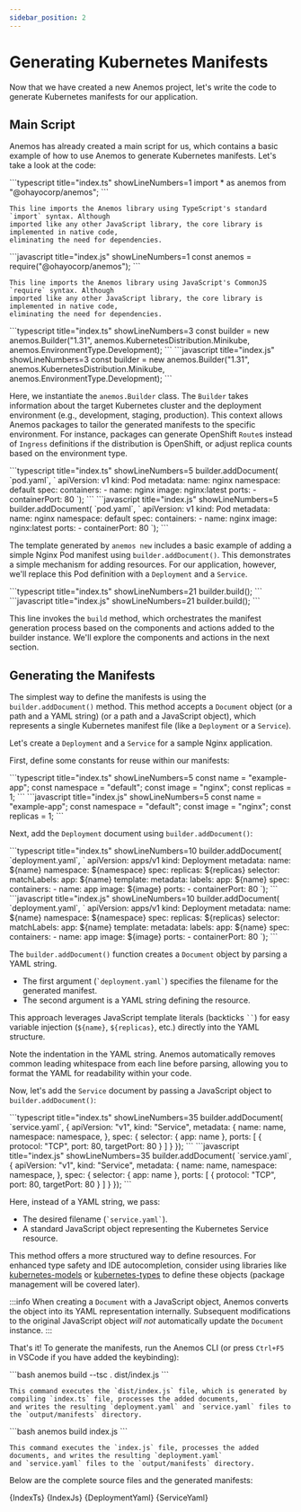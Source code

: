 ```yaml
---
sidebar_position: 2
---
```




# Generating Kubernetes Manifests

Now that we have created a new Anemos project, let's write the code to generate Kubernetes
manifests for our application.

## Main Script

Anemos has already created a main script for us, which contains a basic example of
how to use Anemos to generate Kubernetes manifests. Let's take a look at the code:

<Tabs groupId='language'>
  <TabItem value="typescript" label="TypeScript">
    ```typescript title="index.ts" showLineNumbers=1
    import * as anemos from "@ohayocorp/anemos";
    ```

    This line imports the Anemos library using TypeScript's standard `import` syntax. Although
    imported like any other JavaScript library, the core library is implemented in native code,
    eliminating the need for dependencies.
  </TabItem>

  <TabItem value="javascript" label="JavaScript">
    ```javascript title="index.js" showLineNumbers=1
    const anemos = require("@ohayocorp/anemos");
    ```

    This line imports the Anemos library using JavaScript's CommonJS `require` syntax. Although
    imported like any other JavaScript library, the core library is implemented in native code,
    eliminating the need for dependencies.
  </TabItem>
</Tabs>

<Tabs groupId='language'>
  <TabItem value="typescript" label="TypeScript">
    ```typescript title="index.ts" showLineNumbers=3
    const builder = new anemos.Builder("1.31", anemos.KubernetesDistribution.Minikube, anemos.EnvironmentType.Development);
    ```
  </TabItem>

  <TabItem value="javascript" label="JavaScript">
    ```javascript title="index.js" showLineNumbers=3
    const builder = new anemos.Builder("1.31", anemos.KubernetesDistribution.Minikube, anemos.EnvironmentType.Development);
    ```
  </TabItem>
</Tabs>

Here, we instantiate the `anemos.Builder` class. The `Builder` takes information about the target
Kubernetes cluster and the deployment environment (e.g., development, staging, production). This context
allows Anemos packages to tailor the generated manifests to the specific environment. For instance, packages can
generate OpenShift `Route`s instead of `Ingress` definitions if the distribution is OpenShift, or adjust replica
counts based on the environment type.

<Tabs groupId='language'>
  <TabItem value="typescript" label="TypeScript">
    ```typescript title="index.ts" showLineNumbers=5
    builder.addDocument(
        `pod.yaml`,
        `
        apiVersion: v1
        kind: Pod
        metadata:
          name: nginx
          namespace: default
        spec:
          containers:
            - name: nginx
              image: nginx:latest
              ports:
                - containerPort: 80
        `);
    ```
  </TabItem>

  <TabItem value="javascript" label="JavaScript">
    ```javascript title="index.js" showLineNumbers=5
    builder.addDocument(
        `pod.yaml`,
        `
        apiVersion: v1
        kind: Pod
        metadata:
          name: nginx
          namespace: default
        spec:
          containers:
            - name: nginx
              image: nginx:latest
              ports:
                - containerPort: 80
        `);
    ```
  </TabItem>
</Tabs>

The template generated by `anemos new` includes a basic example of adding a simple
Nginx Pod manifest using `builder.addDocument()`. This demonstrates a simple mechanism for adding
resources. For our application, however, we'll replace this Pod definition with a `Deployment` and a `Service`.

<Tabs groupId='language'>
  <TabItem value="typescript" label="TypeScript">
    ```typescript title="index.ts" showLineNumbers=21
    builder.build();
    ```
  </TabItem>

  <TabItem value="javascript" label="JavaScript">
    ```javascript title="index.js" showLineNumbers=21
    builder.build();
    ```
  </TabItem>
</Tabs>

This line invokes the `build` method, which orchestrates the manifest generation process based on
the components and actions added to the builder instance. We'll explore the components and actions
in the next section.

## Generating the Manifests

The simplest way to define the manifests is using the `builder.addDocument()`
method. This method accepts a `Document` object (or a path and a YAML string) (or a path and a JavaScript object),
which represents a single Kubernetes manifest file (like a `Deployment` or a `Service`).

Let's create a `Deployment` and a `Service` for a sample Nginx application.

First, define some constants for reuse within our manifests:

<Tabs groupId='language'>
  <TabItem value="typescript" label="TypeScript">
    ```typescript title="index.ts" showLineNumbers=5
    const name = "example-app";
    const namespace = "default";
    const image = "nginx";
    const replicas = 1;
    ```
  </TabItem>

  <TabItem value="javascript" label="JavaScript">
    ```javascript title="index.js" showLineNumbers=5
    const name = "example-app";
    const namespace = "default";
    const image = "nginx";
    const replicas = 1;
    ```
  </TabItem>
</Tabs>

Next, add the `Deployment` document using `builder.addDocument()`:

<Tabs groupId='language'>
  <TabItem value="typescript" label="TypeScript">
    ```typescript title="index.ts" showLineNumbers=10
    builder.addDocument(
        `deployment.yaml`,
        `
        apiVersion: apps/v1
        kind: Deployment
        metadata:
          name: ${name}
          namespace: ${namespace}
        spec:
          replicas: ${replicas}
          selector:
            matchLabels:
              app: ${name}
          template:
            metadata:
              labels:
                app: ${name}
            spec:
              containers:
                - name: app
                  image: ${image}
                  ports:
                    - containerPort: 80
        `);
    ```
  </TabItem>

  <TabItem value="javascript" label="JavaScript">
    ```javascript title="index.js" showLineNumbers=10
    builder.addDocument(
        `deployment.yaml`,
        `
        apiVersion: apps/v1
        kind: Deployment
        metadata:
          name: ${name}
          namespace: ${namespace}
        spec:
          replicas: ${replicas}
          selector:
            matchLabels:
              app: ${name}
          template:
            metadata:
              labels:
                app: ${name}
            spec:
              containers:
                - name: app
                  image: ${image}
                  ports:
                    - containerPort: 80
        `);
    ```
  </TabItem>
</Tabs>

The `builder.addDocument()` function creates a `Document` object by parsing a YAML string.
- The first argument (`` `deployment.yaml` ``) specifies the filename for the generated manifest.
- The second argument is a YAML string defining the resource.

This approach leverages JavaScript template literals (backticks ``` `` ```) for easy variable injection
(`${name}`, `${replicas}`, etc.) directly into the YAML structure.

Note the indentation in the YAML string. Anemos automatically removes common leading whitespace from each
line before parsing, allowing you to format the YAML for readability within your code.

Now, let's add the `Service` document by passing a JavaScript object to `builder.addDocument()`:

<Tabs groupId='language'>
  <TabItem value="typescript" label="TypeScript">
    ```typescript title="index.ts" showLineNumbers=35
    builder.addDocument(
        `service.yaml`,
        {
            apiVersion: "v1",
            kind: "Service",
            metadata: {
                name: name,
                namespace: namespace,
            },
            spec: {
                selector: {
                    app: name
                },
                ports: [
                    {
                        protocol: "TCP",
                        port: 80,
                        targetPort: 80
                    }
                ]
            }
        });
    ```
  </TabItem>

  <TabItem value="javascript" label="JavaScript">
    ```javascript title="index.js" showLineNumbers=35
    builder.addDocument(
        `service.yaml`,
        {
            apiVersion: "v1",
            kind: "Service",
            metadata: {
                name: name,
                namespace: namespace,
            },
            spec: {
                selector: {
                    app: name
                },
                ports: [
                    {
                        protocol: "TCP",
                        port: 80,
                        targetPort: 80
                    }
                ]
            }
        });
    ```
  </TabItem>
</Tabs>

Here, instead of a YAML string, we pass:
- The desired filename (`` `service.yaml` ``).
- A standard JavaScript object representing the Kubernetes Service resource.

This method offers a more structured way to define resources. For enhanced type safety and IDE
autocompletion, consider using libraries like [kubernetes-models](https://www.npmjs.com/package/kubernetes-models)
or [kubernetes-types](https://www.npmjs.com/package/kubernetes-types) to define these objects
(package management will be covered later).

:::info
When creating a `Document` with a JavaScript object, Anemos converts the object into its YAML
representation internally. Subsequent modifications to the original JavaScript object *will not*
automatically update the `Document` instance.
:::

That's it! To generate the manifests, run the Anemos CLI (or press `Ctrl+F5` in VSCode if you have added the keybinding):

<Tabs groupId='language'>
  <TabItem value="typescript" label="TypeScript">
    ```bash
    anemos build --tsc . dist/index.js
    ```

    This command executes the `dist/index.js` file, which is generated by compiling `index.ts` file, processes the added documents,
    and writes the resulting `deployment.yaml` and `service.yaml` files to the `output/manifests` directory.

  </TabItem>

  <TabItem value="javascript" label="JavaScript">
    ```bash
    anemos build index.js
    ```

    This command executes the `index.js` file, processes the added documents, and writes the resulting `deployment.yaml`
    and `service.yaml` files to the `output/manifests` directory.
  </TabItem>
</Tabs>

Below are the complete source files and the generated manifests:

<Tabs groupId='language'>
<TabItem value="typescript" label="TypeScript">
    <CodeBlock title="index.ts" language="typescript" showLineNumbers>
        {IndexTs}
    </CodeBlock>
</TabItem>

<TabItem value="javascript" label="JavaScript">
    <CodeBlock title="index.js" language="javascript" showLineNumbers>
        {IndexJs}
    </CodeBlock>
</TabItem>
</Tabs>

<Tabs>
<TabItem value="deployment.yaml" label="deployment.yaml">
    <CodeBlock language="yaml" showLineNumbers>
        {DeploymentYaml}
    </CodeBlock>
</TabItem>

<TabItem value="service.yaml" label="service.yaml">
    <CodeBlock language="yaml" showLineNumbers>
        {ServiceYaml}
    </CodeBlock>
</TabItem>
</Tabs>